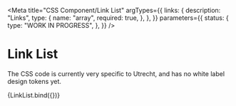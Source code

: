 <!-- @license CC0-1.0 -->


<Meta
  title="CSS Component/Link List"
  argTypes={{
    links: {
      description: "Links",
      type: {
        name: "array",
        required: true,
      },
    },
  }}
  parameters={{
    status: {
      type: "WORK IN PROGRESS",
    },
  }}
/>

# Link List

The CSS code is currently very specific to Utrecht, and has no white label design tokens yet.

<Canvas>
  <Story
    name="Link List"
    args={{
      links: [
        { href: "#", textContent: "Link 1" },
        { href: "#", textContent: "Link 2" },
        { href: "#", textContent: "Link 3" },
      ],
    }}
  >
    {LinkList.bind({})}
  </Story>
</Canvas>

<ArgsTable story="Link List" />
